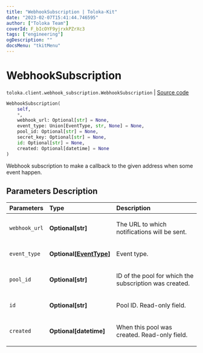```yaml
---
title: "WebhookSubscription | Toloka-Kit"
date: "2023-02-07T15:41:44.746595"
author: ["Toloka Team"]
coverId: F_bIcOYF9yjrxkPZrXc3
tags: ["engineering"]
ogDescription: ""
docsMenu: "tkitMenu"
---
```


# WebhookSubscription
`toloka.client.webhook_subscription.WebhookSubscription` | [Source code](https://github.com/Toloka/toloka-kit/blob/v1.1.3/src/client/webhook_subscription.py#L11)

```python
WebhookSubscription(
    self,
    *,
    webhook_url: Optional[str] = None,
    event_type: Union[EventType, str, None] = None,
    pool_id: Optional[str] = None,
    secret_key: Optional[str] = None,
    id: Optional[str] = None,
    created: Optional[datetime] = None
)
```

Webhook subscription to make a callback to the given address when some event happen.

## Parameters Description

| Parameters | Type | Description |
| :----------| :----| :-----------|
`webhook_url`|**Optional\[str\]**|<p>The URL to which notifications will be sent.</p>
`event_type`|**Optional\[[EventType](/docs-new/toloka-kit/reference/toloka.client.webhook_subscription.WebhookSubscription.EventType)\]**|<p>Event type.</p>
`pool_id`|**Optional\[str\]**|<p>ID of the pool for which the subscription was created.</p>
`id`|**Optional\[str\]**|<p>Pool ID. Read-only field.</p>
`created`|**Optional\[datetime\]**|<p>When this pool was created. Read-only field.</p>
